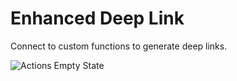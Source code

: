 # Enhanced Deep Link

Connect to custom functions to generate deep links.

![Actions Empty State](../../public/actions/application_deeplink-1.png)